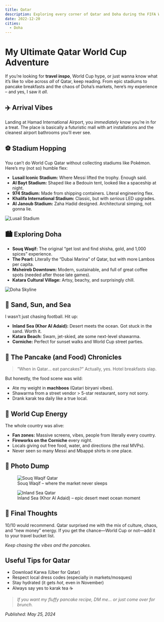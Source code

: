 ```yaml
---
title: Qatar
description: Exploring every corner of Qatar and Doha during the FIFA World Cup – stadiums, souqs, beaches, and pancakes.
date: 2022-12-20
cities:
  - Doha
---
```


# My Ultimate Qatar World Cup Adventure

If you’re looking for **travel inspo**, World Cup hype, or just wanna know what it’s like to vibe across _all_ of Qatar, keep reading.
From epic stadiums to pancake breakfasts and the chaos of Doha’s markets, here’s my experience – and yes, I saw it _all_.

## ✈️ Arrival Vibes

Landing at Hamad International Airport, you _immediately_ know you’re in for a treat. The place is basically a futuristic mall with art installations and the cleanest airport bathrooms you’ll ever see.

## ⚽ Stadium Hopping

You can’t do World Cup Qatar without collecting stadiums like Pokémon. Here’s my (not so) humble flex:

- **Lusail Iconic Stadium:** Where Messi lifted the trophy. Enough said.
- **Al Bayt Stadium:** Shaped like a Bedouin tent, looked like a spaceship at night.
- **974 Stadium:** Made from shipping containers. Literal engineering flex.
- **Khalifa International Stadium:** Classic, but with _serious_ LED upgrades.
- **Al Janoub Stadium:** Zaha Hadid designed. Architectural simping, not gonna lie.

![Lusail Stadium](https://images.unsplash.com/photo-1607083203527-d2b3b3a179c0?auto=format&fit=crop&w=800&q=80)

## 🏙️ Exploring Doha

- **Souq Waqif:** The original “get lost and find shisha, gold, and 1,000 spices” experience.
- **The Pearl:** Literally the “Dubai Marina” of Qatar, but with more Lambos per capita.
- **Msheireb Downtown:** Modern, sustainable, and full of great coffee spots (needed after those late games).
- **Katara Cultural Village:** Artsy, beachy, and surprisingly chill.

![Doha Skyline](https://images.unsplash.com/photo-1512453979798-5ea266f8880c?auto=format&fit=crop&w=800&q=80)

## 🌊 Sand, Sun, and Sea

I wasn’t just chasing football. Hit up:

- **Inland Sea (Khor Al Adaid):** Desert meets the ocean. Got stuck in the sand. Worth it.
- **Katara Beach:** Swam, jet-skied, ate some next-level shawarma.
- **Corniche:** Perfect for sunset walks and World Cup street parties.

## 🥞 The Pancake (and Food) Chronicles

> “When in Qatar… eat pancakes?”
> Actually, yes. Hotel breakfasts slap.

But honestly, the food scene was wild:

- Ate my weight in **machboos** (Qatari biryani vibes).
- Shawarma from a street vendor > 5-star restaurant, sorry not sorry.
- Drank karak tea daily like a true local.

## 🎉 World Cup Energy

The whole country was alive:

- **Fan zones:** Massive screens, vibes, people from literally every country.
- **Fireworks on the Corniche** every night.
- Locals giving out free food, water, and directions (the real MVPs).
- Never seen so many Messi and Mbappé shirts in one place.

## 📸 Photo Dump

<figure>
  <img
    src="https://images.unsplash.com/photo-1464983953574-0892a716854b?auto=format&fit=crop&w=800&q=80"
    alt="Souq Waqif Qatar"
  />
  <figcaption>Souq Waqif – where the market never sleeps</figcaption>
</figure>

<figure>
  <img
    src="https://images.unsplash.com/photo-1506744038136-46273834b3fb?auto=format&fit=crop&w=800&q=80"
    alt="Inland Sea Qatar"
  />
  <figcaption>
    Inland Sea (Khor Al Adaid) – epic desert meet ocean moment
  </figcaption>
</figure>

## 📝 Final Thoughts

10/10 would recommend.
Qatar surprised me with the mix of culture, chaos, and “new money” energy.
If you get the chance—World Cup or not—add it to your travel bucket list.

_Keep chasing the vibes and the pancakes._

## Useful Tips for Qatar

- Download Karwa (Uber for Qatar)
- Respect local dress codes (especially in markets/mosques)
- Stay hydrated (it gets _hot_, even in November)
- Always say yes to karak tea ☕

> _If you want my fluffy pancake recipe, DM me… or just come over for brunch._

_Published: May 25, 2024_
